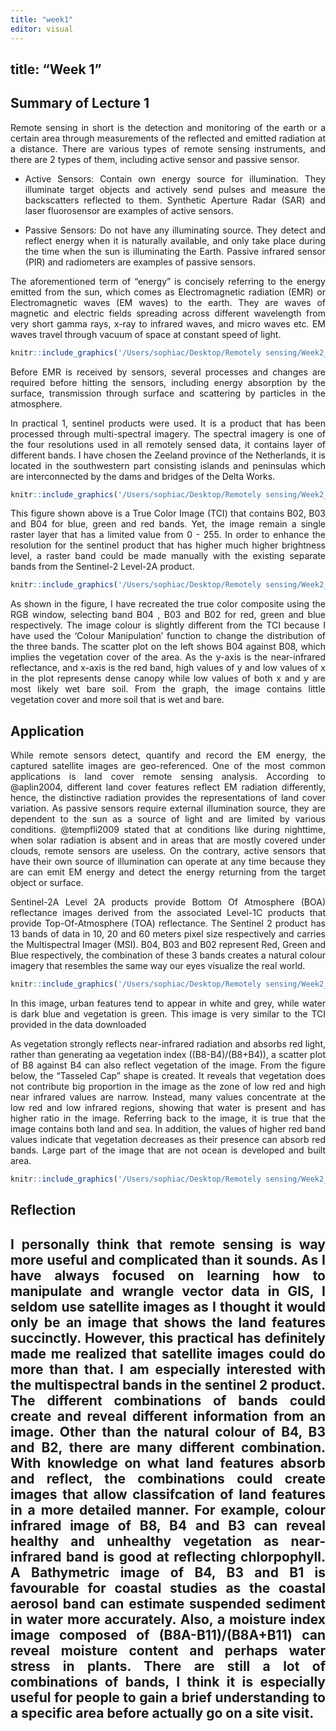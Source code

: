 ```yaml
---
title: "week1"
editor: visual
---
```

title: "Week 1"
---

<div style="text-align: justify">

## Summary of Lecture 1

Remote sensing in short is the detection and monitoring of the earth or a certain area through measurements of the reflected and emitted radiation at a distance. There are various types of remote sensing instruments, and there are 2 types of them, including active sensor and passive sensor.

-   Active Sensors: Contain own energy source for illumination. They illuminate target objects and actively send pulses and measure the backscatters reflected to them. Synthetic Aperture Radar (SAR) and laser fluorosensor are examples of active sensors.

-   Passive Sensors: Do not have any illuminating source. They detect and reflect energy when it is naturally available, and only take place during the time when the sun is illuminating the Earth. Passive infrared sensor (PIR) and radiometers are examples of passive sensors.

The aforementioned term of "energy" is concisely referring to the energy emitted from the sun, which comes as Electromagnetic radiation (EMR) or Electromagnetic waves (EM waves) to the earth. They are waves of magnetic and electric fields spreading across different wavelength from very short gamma rays, x-ray to infrared waves, and micro waves etc. EM waves travel through vacuum of space at constant speed of light.

```r
knitr::include_graphics('/Users/sophiac/Desktop/Remotely sensing/Week2_quarto/Week2_Quarto/figures/electromagnetic spectrum.png')
```

Before EMR is received by sensors, several processes and changes are required before hitting the sensors, including energy absorption by the surface, transmission through surface and scattering by particles in the atmosphere.

In practical 1, sentinel products were used. It is a product that has been processed through multi-spectral imagery. The spectral imagery is one of the four resolutions used in all remotely sensed data, it contains layer of different bands. I have chosen the Zeeland province of the Netherlands, it is located in the southwestern part consisting islands and peninsulas which are interconnected by the dams and bridges of the Delta Works.

```r
knitr::include_graphics('/Users/sophiac/Desktop/Remotely sensing/Week2_quarto/Week2_Quarto/figures/Screenshot 2023-02-08 at 4.13.36 PM.png')
```

This figure shown above is a True Color Image (TCI) that contains B02, B03 and B04 for blue, green and red bands. Yet, the image remain a single raster layer that has a limited value from 0 - 255. In order to enhance the resolution for the sentinel product that has higher much higher brightness level, a raster band could be made manually with the existing separate bands from the Sentinel-2 Level-2A product.

```r
knitr::include_graphics('/Users/sophiac/Desktop/Remotely sensing/Week2_quarto/Week2_Quarto/figures/Screenshot 2023-02-07 at 5.14.55 PM.png')
```

As shown in the figure, I have recreated the true color composite using the RGB window, selecting band B04 , B03 and B02 for red, green and blue respectively. The image colour is slightly different from the TCI because I have used the 'Colour Manipulation' function to change the distribution of the three bands. The scatter plot on the left shows B04 against B08, which implies the vegetation cover of the area. As the y-axis is the near-infrared reflectance, and x-axis is the red band, high values of y and low values of x in the plot represents dense canopy while low values of both x and y are most likely wet bare soil. From the graph, the image contains little vegetation cover and more soil that is wet and bare.

## Application

While remote sensors detect, quantify and record the EM energy, the captured satellite images are geo-referenced. One of the most common applications is land cover remote sensing analysis. According to @aplin2004, different land cover features reflect EM radiation differently, hence, the distinctive radiation provides the representations of land cover variation. As passive sensors require external illumination source, they are dependent to the sun as a source of light and are limited by various conditions. @tempfli2009 stated that at conditions like during nighttime, when solar radiation is absent and in areas that are mostly covered under clouds, remote sensors are useless. On the contrary, active sensors that have their own source of illumination can operate at any time because they are can emit EM energy and detect the energy returning from the target object or surface.

Sentinel-2A Level 2A products provide Bottom Of Atmosphere (BOA) reflectance images derived from the associated Level-1C products that provide Top-Of-Atmosphere (TOA) reflectance. The Sentinel 2 product has 13 bands of data in 10, 20 and 60 meters pixel size respectively and carries the Multispectral Imager (MSI). B04, B03 and B02 represent Red, Green and Blue respectively, the combination of these 3 bands creates a natural colour imagery that resembles the same way our eyes visualize the real world.

```r
knitr::include_graphics('/Users/sophiac/Desktop/Remotely sensing/Week2_quarto/Week2_Quarto/figures/Screenshot 2023-02-08 at 9.10.51 PM.png')
```

In this image, urban features tend to appear in white and grey, while water is dark blue and vegetation is green. This image is very similar to the TCI provided in the data downloaded

As vegetation strongly reflects near-infrared radiation and absorbs red light, rather than generating aa vegetation index ((B8-B4)/(B8+B4)), a scatter plot of B8 against B4 can also reflect vegetation of the image. From the figure below, the "Tasseled Cap" shape is created. It reveals that vegetation does not contribute big proportion in the image as the zone of low red and high near infrared values are narrow. Instead, many values concentrate at the low red and low infrared regions, showing that water is present and has higher ratio in the image. Referring back to the image, it is true that the image contains both land and sea. In addition, the values of higher red band values indicate that vegetation decreases as their presence can absorb red bands. Large part of the image that are not ocean is developed and built area.

```r
knitr::include_graphics('/Users/sophiac/Desktop/Remotely sensing/Week2_quarto/Week2_Quarto/figures/Screenshot 2023-02-08 at 9.15.03 PM.png')
```

## Reflection

I personally think that remote sensing is way more useful and complicated than it sounds. As I have always focused on learning how to manipulate and wrangle vector data in GIS, I seldom use satellite images as I thought it would only be an image that shows the land features succinctly. However, this practical has definitely made me realized that satellite images could do more than that. I am especially interested with the multispectral bands in the sentinel 2 product. The different combinations of bands could create and reveal different information from an image. Other than the natural colour of **B4, B3 and B2**, there are many different combination. With knowledge on what land features absorb and reflect, the combinations could create images that allow classifcation of land features in a more detailed manner. For example, colour infrared image of **B8, B4 and B3** can reveal healthy and unhealthy vegetation as near-infrared band is good at reflecting chlorpophyll. A Bathymetric image of **B4, B3 and B1** is favourable for coastal studies as the coastal aerosol band can estimate suspended sediment in water more accurately. Also, a moisture index image composed of **(B8A-B11)/(B8A+B11)** can reveal moisture content and perhaps water stress in plants. There are still a lot of combinations of bands, I think it is especially useful for people to gain a brief understanding to a specific area before actually go on a site visit.
---
